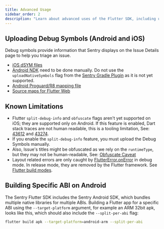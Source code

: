 ```yaml
---
title: Advanced Usage
sidebar_order: 2
description: "Learn about advanced uses of the Flutter SDK, including uploading debug symbols, known limitations, and bundling."
---
```



## Uploading Debug Symbols (Android and iOS)

Debug symbols provide information that Sentry displays on the Issue Details page to help you triage an issue.

- [iOS dSYM files](/platforms/apple/dsym/)
- [Android NDK](/product/cli/dif/#uploading-files) need to be done manually. Do not use the `uploadNativeSymbols` flag from the [Sentry Gradle Plugin](/platforms/android/proguard/) as it is not yet supported.
- [Android Proguard/R8 mapping file](/platforms/android/proguard/)
- [Source maps for Flutter Web](/product/cli/releases/#managing-release-artifacts)

## Known Limitations

- Flutter `split-debug-info` and `obfuscate` flags aren't yet supported on iOS; they are supported only on Android. If this feature is enabled, Dart stack traces are not human readable, this is a tooling limitation, See: [43612](https://github.com/dart-lang/sdk/issues/43612) and [43274](https://github.com/dart-lang/sdk/issues/43274).
- If you enable the `split-debug-info` feature, you must upload the Debug Symbols manually.
- Also, Issue's titles might be obfuscated as we rely on the `runtimeType`, but they may not be human-readable, See: [Obfuscate Caveat](https://flutter.dev/docs/deployment/obfuscate#caveat)
- Layout related errors are only caught by [FlutterError.onError](https://api.flutter.dev/flutter/foundation/FlutterError/onError.html) in debug mode. In release mode, they are removed by the Flutter framework. See [Flutter build modes](https://flutter.dev/docs/testing/build-modes).

## Building Specific ABI on Android

The Sentry Flutter SDK includes the Sentry Android SDK, which bundles multiple native libraries for multiple ABIs.
Building a Flutter app for a specific ABI using the `--target-platform` argument, for example an ARM 32bit apk, looks like this, which should also include the `--split-per-abi` flag:

```bash
flutter build apk --target-platform=android-arm --split-per-abi
```
